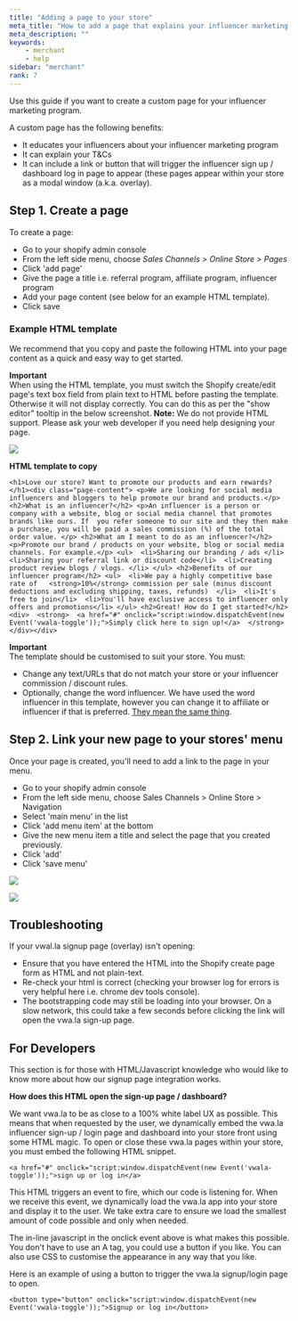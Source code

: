 ```yaml
---
title: "Adding a page to your store"
meta_title: "How to add a page that explains your influencer marketing program?"
meta_description: ""
keywords:
    - merchant
    - help
sidebar: "merchant"
rank: 7
---
```


Use this guide if you want to create a custom page for your influencer marketing program.

A custom page has the following benefits:

- It educates your influencers about your influencer marketing program
- It can explain your T&Cs
- It can include a link or button that will trigger the influencer sign up / dashboard log in page to appear (these pages appear within your store as a modal window (a.k.a. overlay).

## Step 1\. Create a page

To create a page:

- Go to your shopify admin console
- From the left side menu, choose _Sales Channels > Online Store > Pages_
- Click 'add page'
- Give the page a title i.e. referral program, affiliate program, influencer program
- Add your page content (see below for an example HTML template).
- Click save

### Example HTML template

We recommend that you copy and paste the following HTML into your page content as a quick and easy way to get started.

**Important**  
When using the HTML template, you must switch the Shopify create/edit page's text box field from plain text to HTML before pasting the template. Otherwise it will not display correctly. You can do this as per the "show editor" tooltip in the below screenshot. **Note:** We do not provide HTML support. Please ask your web developer if you need help designing your page.   

![](../../images/merchant/2018-03-13-18-16-25.png)

**HTML template to copy**

    <h1>Love our store? Want to promote our products and earn rewards?</h1><div class="page-content"> <p>We are looking for social media influencers and bloggers to help promote our brand and products.</p> <h2>What is an influencer?</h2> <p>An influencer is a person or company with a website, blog or social media channel that promotes brands like ours. If  you refer someone to our site and they then make a purchase, you will be paid a sales commission (%) of the total  order value. </p> <h2>What am I meant to do as an influencer?</h2> <p>Promote our brand / products on your website, blog or social media channels. For example.</p> <ul>  <li>Sharing our branding / ads </li>  <li>Sharing your referral link or discount code</li>  <li>Creating product review blogs / vlogs. </li> </ul> <h2>Benefits of our influencer program</h2> <ul>  <li>We pay a highly competitive base rate of   <strong>10%</strong> commission per sale (minus discount deductions and excluding shipping, taxes, refunds)  </li>  <li>It's free to join</li>  <li>You'll have exclusive access to influencer only offers and promotions</li> </ul> <h2>Great! How do I get started?</h2> <div>  <strong>  <a href="#" onclick="script:window.dispatchEvent(new Event('vwala-toggle'));">Simply click here to sign up!</a>  </strong> </div></div>

**Important**  
The template should be customised to suit your store. You must:

- Change any text/URLs that do not match your store or your influencer commission / discount rules.
- Optionally, change the word influencer. We have used the word influencer in this template, however you can change it to affiliate or influencer if that is preferred. [They mean the same thing](/merchant/is-referralaffiliateinfluencer-marketing-the-same-thing).


## Step 2\. Link your new page to your stores' menu

Once your page is created, you'll need to add a link to the page in your menu.

- Go to your shopify admin console
- From the left side menu, choose Sales Channels > Online Store > Navigation
- Select 'main menu' in the list
- Click 'add menu item' at the bottom
- Give the new menu item a title and select the page that you created previously.
- Click 'add'
- Click 'save menu'

![](../../images/merchant/2017-09-11-14-58-41.png)

![](../../images/merchant/2017-09-11-14-55-24.png)

## Troubleshooting

If your vwal.la signup page (overlay) isn't opening:

- Ensure that you have entered the HTML into the Shopify create page form as HTML and not plain-text.
- Re-check your html is correct (checking your browser log for errors is very helpful here i.e. chrome dev tools console).
- The bootstrapping code may still be loading into your browser. On a slow network, this could take a few seconds before clicking the link will open the vwa.la sign-up page.


## For Developers

This section is for those with HTML/Javascript knowledge who would like to know more about how our signup page integration works.

**How does this HTML open the sign-up page / dashboard?**

We want vwa.la to be as close to a 100% white label UX as possible. This means that when requested by the user, we dynamically embed the vwa.la influencer sign-up / login page and dashboard into your store front using some HTML magic. To open or close these vwa.la pages within your store, you must embed the following HTML snippet.

    <a href="#" onclick="script:window.dispatchEvent(new Event('vwala-toggle'));">sign up or log in</a>

This HTML triggers an event to fire, which our code is listening for. When we receive this event, we dynamically load the vwa.la app into your store and display it to the user. We take extra care to ensure we load the smallest amount of code possible and only when needed.

The in-line javascript in the onclick event above is what makes this possible. You don't have to use an A tag, you could use a button if you like. You can also use CSS to customise the appearance in any way that you like. 

Here is an example of using a button to trigger the vwa.la signup/login page to open.

    <button type="button" onclick="script:window.dispatchEvent(new Event('vwala-toggle'));">Signup or log in</button>
